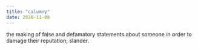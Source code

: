 ```yaml
---
title: "calumny"
date: 2020-11-08
---
```


the making of false and defamatory statements about someone in order to damage their reputation; slander.
